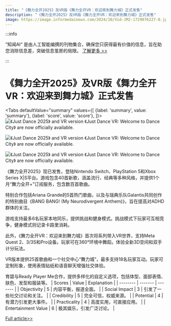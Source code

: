 ```yaml
---
title: "《舞力全开2025》及VR版《舞力全开VR：欢迎来到舞力城》正式发售"
description: "《舞力全开2025》及VR版《舞力全开VR：欢迎来到舞力城》正式发售"
image: https://image.informedainews.com/2024/10/Vid-JM2-1729076227-0.jpg
---
```



:::info

“知闻AI“ 是由人工智能编撰的刊物集合，确保您只获得最有价值的信息，旨在助您消除信息差，突破信息茧房的局限。  [了解更多 >>](/)

:::

# 《舞力全开2025》及VR版《舞力全开VR：欢迎来到舞力城》正式发售


<Tabs
	defaultValue="summary"
	values={[
	{label: 'summary', value: 'summary'},
	{label: 'score', value: 'score'},
]}>
<TabItem value="summary">
<img
  src="https://image.informedainews.com/2024/10/Vid-JM2-1729076227-0.jpg"
  alt="《Just Dance 2025》 and VR version 《Just Dance VR: Welcome to Dance City》 are now officially available."
/>

<img
  src="https://image.informedainews.com/2024/10/Vid-7zz-1729076227-1.jpg"
  alt="《Just Dance 2025》 and VR version 《Just Dance VR: Welcome to Dance City》 are now officially available."
/>

<img
  src="https://image.informedainews.com/2024/10/Vid-YVh-1729076227-3.jpg"
  alt="《Just Dance 2025》 and VR version 《Just Dance VR: Welcome to Dance City》 are now officially available."
/>



《舞力全开2025》现已发售，登陆Nintendo Switch、PlayStation 5和Xbox Series X|S平台。游戏包含40首新歌，涵盖流行、经典等多种风格，并提供1个月“舞力全开+”订阅服务，包含数百首歌曲。

特别合作包括Ariana Grande的5首热门歌曲，以及与瑞典乐队Galantis共同创作的特别曲目《BANG BANG! (My Neurodivergent Anthem)》，旨在提高对ADHD群体的关注。

游戏支持最多6名玩家本地同乐，提供挑战和健身模式。挑战模式下玩家可互相竞争，健身模式则记录卡路里消耗。

此外，《舞力全开VR：欢迎来到舞力城》首次将系列带入VR世界，支持Meta Quest 2、3/3S和Pro设备。玩家可在360°环境中舞蹈，体验全新3D空间和双手计分玩法。

VR版本提供25首歌曲和一个社交中心“舞力城”，最多支持18名玩家互动。玩家可定制形象，使用表情贴纸和语音聊天增强社交体验。

育碧与Ready Player Me合作，提供多样化的自定义选项，包括体型、面部表情、肤色、发型和服装等。
</TabItem>
<TabItem value="score">
	| Scores     | Value   | Explanation |
	| -------- | ------- | ------- |
	| Objectivity  | 5    | 内容平衡，报道全面。    |
	| Social Impact | 3     | 引发了一些社交讨论和关注。    |
	| Credibility    | 5    | 完全可信，权威来源。    |
	| Potential    | 4    | 有潜力引发更大事件。    |
	| Practicality    | 4    | 高度实用，可直接应用。    |
	| Entertainment Value    | 6    | 极其娱乐，引发广泛讨论。    |
</TabItem>
</Tabs>

[Full article>>](https://www.gcores.com/articles/189599)
